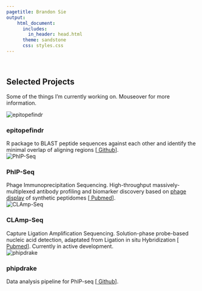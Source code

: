 ```yaml
---
pagetitle: Brandon Sie
output:
    html_document:
      includes: 
        in_header: head.html
      theme: sandstone
      css: styles.css
---
```


<br>  

<a class="anchor" id="projects"></a>


<div class = "proj" align = "center" style = "min-height: 100vh;">

<!-- <div class="proj-container"><div class = "proj-overlay"  style = "opacity: 1;"><div class = proj-text" style = "vertical-align: center;"><h1>Selected<br>Projects</h1> Some of the things that I'm currently working on. Mouseover for more information.</div></div></div> -->

## Selected Projects
Some of the things I'm currently working on. Mouseover for more information.


<div class="proj-container"><img src="docs/epf-logo2.png" alt="epitopefindr" class="proj-image">
<div class="proj-overlay"><div class="proj-text"><h3>epitopefindr</h3> R package to BLAST peptide sequences against each other and identify the minimal overlap of aligning regions [[<i class="fa fa-fw fa-github" aria-hidden="true"></i> Github](https://github.com/brandonsie/epitopefindr)].</div>
</div></div>

<div class="proj-container"><img src="docs/phip-logo.png" alt="PhIP-Seq" class="proj-image">
<div class="proj-overlay"><div class="proj-text"><h3>PhIP-Seq</h3> Phage Immunoprecipitation Sequencing. High-throughput massively-multiplexed antibody profiling and biomarker discovery based on [phage display](https://www.nobelprize.org/prizes/chemistry/2018/press-release/) of synthetic peptidomes [[<i class="fa fa-fw fa-file" aria-hidden="true"></i> Pubmed](https://www.ncbi.nlm.nih.gov/pubmed/30190553)].</div>
</div></div>


<div class="proj-container"><img src="docs/clamp-logo.png" alt="CLAmp-Seq" class="proj-image">
<div class="proj-overlay"><div class="proj-text"><h3>CLAmp-Seq</h3> Capture Ligation Amplification Sequencing. Solution-phase probe-based nucleic acid detection, adaptated from Ligation in situ Hybridization [[<i class="fa fa-fw fa-file" aria-hidden="true"></i> Pubmed](https://www.ncbi.nlm.nih.gov/pubmed/28854731)]. Currently in active development.</div>
</div></div>


<div class="proj-container"><img src="docs/phipdrake_dependency_graph.PNG" alt="phipdrake" class="proj-image">
<div class="proj-overlay"><div class="proj-text"><h3>phipdrake</h3> Data analysis pipeline for PhIP-seq [[<i class="fa fa-fw fa-github" aria-hidden="true"></i> Github](https://github.com/brandonsie/phipdrake)].</div>
</div></div>

<!-- <div class="proj-container"><img src="" alt="" class="proj-image"> -->
<!-- <div class="proj-overlay"><div class="proj-text"><h3></h3></div> -->
<!-- </div></div> -->

<!-- <div class="proj-container"><img src="" alt="" class="proj-image"> -->
<!-- <div class="proj-overlay"><div class="proj-text"><h3></h3></div> -->
<!-- </div></div> -->

<!-- <div class="proj-container"><img src="" alt="" class="proj-image"> -->
<!-- <div class="proj-overlay"><div class="proj-text"><h3></h3></div> -->
<!-- </div></div> -->

</div>
